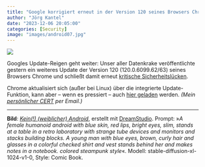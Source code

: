 ```yaml
---
title: "Google korrigiert erneut in der Version 120 seines Browsers Chrome kritische Sicherheitslücken"
author: "Jörg Kantel"
date: "2023-12-06 20:05:00"
categories: [Security]
image: "images/android07.jpg"
---
```


[![](images/android07-b.jpg)](https://www.flickr.com/photos/schockwellenreiter/53377340756/)

Googles Update-Reigen geht weiter: Unser aller Datenkrake veröffentlichte gestern ein weiteres Update der Version 120 (120.0.6099.62/63) seines Browsers Chrome und schließt damit erneut [kritische Sicherheitslücken](https://chromereleases.googleblog.com/2023/12/stable-channel-update-for-desktop.html).

Chrome aktualisiert sich (außer bei Linux) über die integrierte Update-Funktion, kann aber -- wenn es pressiert -- auch [hier geladen](https://www.google.com/intl/de/chrome/browser/) werden. *(Mein [persönlicher CERT](http://www.gwdg.de/~mreiman1/) per Email.)*

---

**Bild**: *[Kein(!) (weiblicher) Android](https://www.flickr.com/photos/schockwellenreiter/53377340756/)*, erstellt mit [DreamStudio](https://beta.dreamstudio.ai/generate). Prompt: »*A female humanoid android with blue skin, red lips, bright eyes, slim, stands at a table in a retro laboratory with strange tube devices and monitors and stacks building blocks. A young man with blue eyes, brown, curly hair and glasses in a colorful checked shirt and vest stands behind her and makes notes in a notebook. colored steampunk style*«. Modell: stable-diffusion-xl-1024-v1-0, Style: Comic Book.

